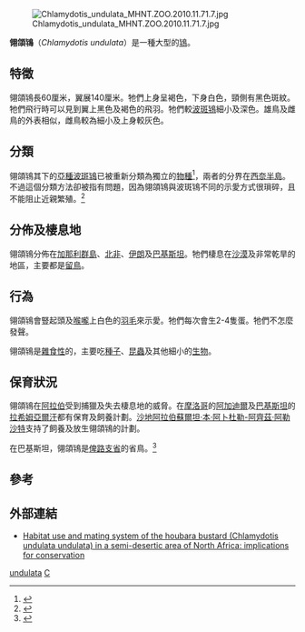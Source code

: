 {{Speciesbox
| genus = Chlamydotis
| species = undulata
| status = VU
| status_system = IUCN3.1
| status_ref = <ref>{{IUCN|id=22691943 |title=''Chlamydotis undulata'' |assessor=BirdLife International |assessor-link=BirdLife International |version=2013.2 |year=2012 |accessdate=26 November 2013}}</ref>
| image = Houbara035.JPG
| authority =（[[Joseph_Franz_Jacquin|Jacquin]]，1784）
}}
[[File:Chlamydotis_undulata_MHNT.ZOO.2010.11.71.7.jpg|thumb]]

'''翎頜鴇'''（''Chlamydotis undulata''）是一種大型的[[鴇|鴇]]。

== 特徵 ==
翎頜鴇長60厘米，翼展140厘米。牠們上身呈褐色，下身白色，頸側有黑色斑紋。牠們飛行時可以見到翼上黑色及褐色的飛羽。牠們較[[波斑鴇|波斑鴇]]細小及深色。雄鳥及雌鳥的外表相似，雌鳥較為細小及上身較灰色。

== 分類 ==
翎頜鴇其下的[[亞種|亞種]][[波斑鴇|波斑鴇]]已被重新分類為獨立的[[物種|物種]]<ref>{{Cite journal en|author=Collinson, Martin|year=2004|title=Are there really two species of houbara? - a response from the TSC|url=https://archive.org/details/sim_british-birds_2004-07_97_7/page/348|journal=British Birds|volume=97|issue=7|pages=348}}</ref>，兩者的分界在[[西奈半島|西奈半島]]。不過這個分類方法卻被指有問題，因為翎頜鴇與波斑鴇不同的示愛方式很瑣碎，且不能阻止近親繁殖。<ref>{{Cite journal en|author=Cowan, P. J.|year=2004|title=Are there really two species of houbara?|url=https://archive.org/details/sim_british-birds_2004-07_97_7/page/346|journal=British Birds|volume=97|issue=7|pages=346-7}}</ref>

== 分佈及棲息地 ==
翎頜鴇分佈在[[加那利群島|加那利群島]]、[[北非|北非]]、[[伊朗|伊朗]]及[[巴基斯坦|巴基斯坦]]。牠們棲息在[[沙漠|沙漠]]及非常乾旱的地區，主要都是[[留鳥|留鳥]]。

== 行為 ==
翎頜鴇會豎起頭及[[喉嚨|喉嚨]]上白色的[[羽毛|羽毛]]來示愛。牠們每次會生2-4隻蛋。牠們不怎麼發聲。

翎頜鴇是[[雜食性|雜食性]]的，主要吃[[種子|種子]]、[[昆蟲|昆蟲]]及其他細小的[[生物|生物]]。

== 保育狀況 ==
翎頜鴇在[[阿拉伯|阿拉伯]]受到捕獵及失去棲息地的威脅。在[[摩洛哥|摩洛哥]]的[[阿加迪爾|阿加迪爾]]及[[巴基斯坦|巴基斯坦]]的[[拉希姆亞爾汗|拉希姆亞爾汗]]都有保育及飼養計劃。[[沙地阿拉伯|沙地阿拉伯]][[蘇爾坦·本·阿卜杜勒-阿齊茲·阿勒沙特|蘇爾坦·本·阿卜杜勒-阿齊茲·阿勒沙特]]支持了飼養及放生翎頜鴇的計劃。

在巴基斯坦，翎頜鴇是[[俾路支省|俾路支省]]的省鳥。<ref name=sultan>{{cite web|title=The International Foundation for Conservation and Development of Wildlife|url=http://www.houbara.com/index1.php|deadurl=yes|archiveurl=https://web.archive.org/web/20090126080505/http://www.houbara.com/index1.php|archivedate=2009-01-26}}</ref>

== 參考 ==
{{Commons|Chlamydotis undulata}}
{{reflist}}

== 外部連結 ==
* [http://www.springerlink.com/content/al11566573118917/ Habitat use and mating system of the houbara bustard (Chlamydotis undulata undulata) in a semi-desertic area of North Africa: implications for conservation ]{{Dead link|date=2020年3月 |bot=InternetArchiveBot |fix-attempted=yes }}

{{Taxonbar}}

[[Category:波斑鴇屬|undulata]]
[[Category:1784年描述的鳥類|C]]